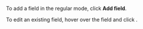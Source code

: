 To add a field in the regular mode, click **Add field**.

To edit an existing field, hover over the field and click <img src="https://tlkfrontprod.azureedge.net/portal-production/static/uploaded/images/1675425172884/1675425172884_original_svg.svg" alt="" />.